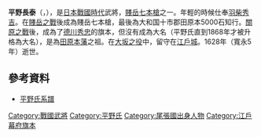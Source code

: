 {{Infobox officeholder
| name               = 平野長泰
| image              = Hirano Nagayasu.jpg
| caption            = 

| office            = [[田原本藩|田原本領]]領主
| term_start        = 1583年
| term_end          = 1628年
| predecessor       = {{small|新設}}
| successor         = {{link-ja|平野長勝|平野長勝}}

| birth_name         = 	
| birth_date         = 1559年<br>（永禄2年）
| birth_place        = 
| death_date         = {{death date and age|1628|6|8|1559}}<br>（寬永5年5月7日）
| death_place        = 
| module             = {{日本武士|child=yes
|時代= [[安土桃山時代|安土桃山時代]] - [[江戸時代|江戸時代]]前期
|幼名= 
|改名=平野長勝（初名）→ 長泰 → 豐臣長泰 
|别名= 長勝、通称：權平 
|諡号= 
|神号= 
|戒名= 
|洗禮名= 
|墓所= 泉岳寺（東京都港区）
|朝廷官位= 従五位下遠江守
|幕府職位= 
|主君= 豐臣秀吉→秀賴→德川秀忠→家光
|藩= 
|氏族= 平野氏
|父=平野長治
|母=堀田道悦（正定）之女 
|養父= 
|養母= 
|兄弟=長時、長景
|弟=長重、長和、武右衛門
|妹=真野興次養女 
|正室= 土方雄久之女
|側室= 
|子=長勝、女（下間仲虎室） 
|女= 
|養子= 
|養女= 
 }}
}}
'''平野長泰'''（{{jpn|j=平野 長泰|kana=ひらの ながやす|rm=Hirano Nagayasu}}，{{bd|1559年||1628年|6月8日|catIdx=Hirano Nagayasu}}），是[[日本戰國時代|日本戰國時代]]武將，[[賤岳七本槍|賤岳七本槍]]之一。年輕的時候仕奉[[豐臣秀吉|羽柴秀吉]]。在[[賤岳之戰|賤岳之戰]]後成為賤岳七本槍，最後為大和国十市郡田原本5000石知行。[[關原之戰|關原之戰]]後，成為了[[德川秀忠|德川秀忠]]的旗本，但沒有成為大名（平野氏直到1868年才被升格為大名），是為[[田原本藩|田原本藩]]之祖。在[[大坂之役|大坂之役]]中，留守在[[江戶城|江戶城]]。1628年（寬永5年）逝世。

==參考資料==
*[http://www2.harimaya.com/sengoku/html/hirano_k.html 平野氏系譜] {{Wayback|url=http://www2.harimaya.com/sengoku/html/hirano_k.html |date=20081023021428 }}

{{田原本藩主|初代|1595年-1628年|領主}}
[[Category:戰國武將|Category:戰國武將]]
[[Category:平野氏|Category:平野氏]]
[[Category:尾張國出身人物|Category:尾張國出身人物]]
[[Category:江戶幕府旗本|Category:江戶幕府旗本]]